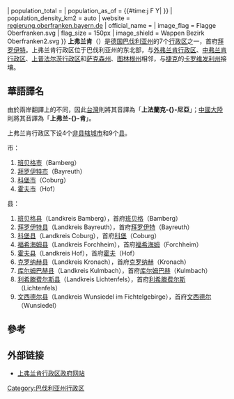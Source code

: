 {{noteTA
|G1=德国地名
|G2=Landkreis
|G3=单位
|1=zh-hans:卡罗维发利州; zh-tw:卡羅維瓦利州;
}}
{{Infobox settlement
<!-- See Template:Infobox settlement for additional fields and descriptions -->
| name                            = 上弗兰肯行政区
| native_name                     = Regierungsbezirk Oberfranken
| native_name_lang                = de
| settlement_type                 = [[行政区_(德国)|行政区]]
| image_map                       = Locator map RB Oberfranken in Bavaria.svg
| map_caption                     = 上弗兰肯行政区在[[巴伐利亚|巴伐利亚]]的位置
| coordinates                     = 
| coor_pinpoint                   = 
| coordinates_footnotes           = 
| subdivision_type                = 國家
| subdivision_name                = [[德國|德國]]
| subdivision_type1               = [[联邦州_(德国)|州]]
| subdivision_name1               = [[巴伐利亚|巴伐利亚]]
| established_title               = 
| established_date                = 
| extinct_title                   = Disestablished
| extinct_date                    = 
| seat_type                       = 區域議席
| seat                            = [[拜罗伊特|拜罗伊特]]
| area_total_km2                  = 7230.19
| population_footnotes            = {{#tag:ref| {{Population Germany|key=094|datref=QUELLE}} }}
| population_total                = {{Population Germany|key=094 }}
| population_as_of                = {{#time:j F Y|{{Population Germany|key=094|datref=STAND}} }}
| population_density_km2          = auto
| website                         = [http://www.regierung.oberfranken.bayern.de regierung.oberfranken.bayern.de]
| official_name                   = 
| image_flag                      = Flagge Oberfranken.svg
| flag_size                       = 150px
| image_shield                    = Wappen Bezirk Oberfranken2.svg
}}
'''上弗兰肯'''（{{lang-de|Oberfranken}}）是[[德国|德国]][[巴伐利亚州|巴伐利亚州]]的7个[[行政区_(德国)|行政区]]之一，首府[[拜罗伊特|拜罗伊特]]。上弗兰肯行政区位于巴伐利亚州的东北部，与[[外弗兰肯行政区|外弗兰肯行政区]]、[[中弗兰肯行政区|中弗兰肯行政区]]、[[上普法尔茨行政区|上普法尔茨行政区]]和[[萨克森州|萨克森州]]、[[图林根州|图林根州]]相邻，与[[捷克|捷克]]的[[卡罗维发利州|卡罗维发利州]]接壤。

== 華語譯名 ==
由於兩岸翻譯上的不同，因此[[台灣|台灣]]則將其音譯為「'''上法蘭克-{}-尼亞'''」；[[中國大陸|中國大陸]]則將其音譯為「'''上弗兰-{}-肯'''」。

上弗兰肯行政区下设4个[[非县辖城市|非县辖城市]]和9个[[县_(德国)|县]]。

市：
# [[班贝格|班贝格市]]（Bamberg）
# [[拜罗伊特|拜罗伊特市]]（Bayreuth）
# [[科堡|科堡市]]（Coburg）
# [[霍夫_(巴伐利亞州)|霍夫市]]（Hof）

县：
# [[班贝格县|班贝格县]]（Landkreis Bamberg），首府[[班贝格|班贝格]]（Bamberg）
# [[拜罗伊特县|拜罗伊特县]]（Landkreis Bayreuth），首府[[拜罗伊特|拜罗伊特]]（Bayreuth）
# [[科堡县|科堡县]]（Landkreis Coburg），首府[[科堡|科堡]]（Coburg）
# [[福希海姆县|福希海姆县]]（Landkreis Forchheim），首府[[福希海姆|福希海姆]]（Forchheim）
# [[霍夫县|霍夫县]]（Landkreis Hof），首府[[霍夫|霍夫]]（Hof）
# [[克罗纳赫县|克罗纳赫县]]（Landkreis Kronach），首府[[克罗纳赫|克罗纳赫]]（Kronach）
# [[库尔姆巴赫县|库尔姆巴赫县]]（Landkreis Kulmbach），首府[[库尔姆巴赫|库尔姆巴赫]]（Kulmbach）
# [[利希滕费尔斯县|利希滕费尔斯县]]（Landkreis Lichtenfels），首府[[利希滕费尔斯|利希滕费尔斯]]（Lichtenfels）
# [[文西德尔县|文西德尔县]]（Landkreis Wunsiedel im Fichtelgebirge），首府[[文西德尔|文西德尔]]（Wunsiedel）

== 參考 ==
{{reflist}}

== 外部链接 ==
* [https://web.archive.org/web/20190510143555/https://www.regierung.oberfranken.bayern.de/ 上弗兰肯行政区政府网站]

{{巴伐利亚州行政区划}}
{{Authority control}}

[[Category:巴伐利亚州行政区|Category:巴伐利亚州行政区]]
